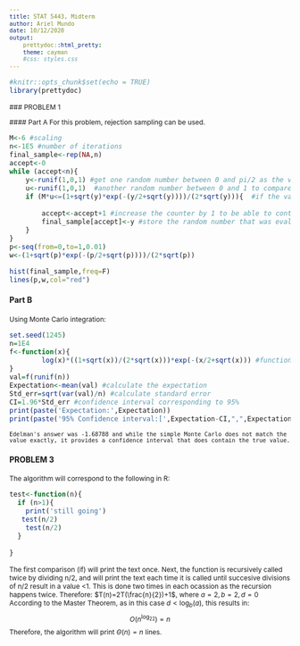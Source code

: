 ```yaml
---
title: STAT 5443, Midterm
author: Ariel Mundo
date: 10/12/2020
output:
    prettydoc::html_pretty:
    theme: cayman
    #css: styles.css
---
```

<style type="text/css">

p {
   font-size: 12px;
}
code.r{
  font-size: 12px;
}
pre {
  font-size: 12px
}
</style>



```r
#knitr::opts_chunk$set(echo = TRUE)
library(prettydoc)
```
 ### PROBLEM 1
 
 #### Part A
For this problem, rejection sampling can be used.
```r
M<-6 #scaling
n<-1E5 #number of iterations
final_sample<-rep(NA,n)
accept<-0
while (accept<n){
    y<-runif(1,0,1) #get one random number between 0 and pi/2 as the value to input in f(x)
    u<-runif(1,0,1)  #another random number between 0 and 1 to compare
    if (M*u<=(1+sqrt(y)*exp(-(y/2+sqrt(y))))/(2*sqrt(y))){  #if the value of M*u is less or equal than the target distribution, then
        
        accept<-accept+1 #increase the counter by 1 to be able to continue storing in final_sample
        final_sample[accept]<-y #store the random number that was evaluated in f(x)  
    }
}
p<-seq(from=0,to=1,0.01)
w<-(1+sqrt(p)*exp(-(p/2+sqrt(p))))/(2*sqrt(p))

hist(final_sample,freq=F)
lines(p,w,col="red")

```
#### Part B
 
 Using Monte Carlo integration:
 
```r
set.seed(1245)
n=1E4
f<-function(x){
        log(x)*((1+sqrt(x))/(2*sqrt(x)))*exp(-(x/2+sqrt(x))) #function
}
val=f(runif(n))
Expectation<-mean(val) #calculate the expectation
Std_err=sqrt(var(val)/n) #calculate standard error
CI=1.96*Std_err #confidence interval corresponding to 95%
print(paste('Expectation:',Expectation))
print(paste('95% Confidence interval:[',Expectation-CI,",",Expectation+CI,']'))
```
    Edelman's answer was -1.68788 and while the simple Monte Carlo does not match the value exactly, it provides a confidence interval that does contain the true value.


#### PROBLEM 3
The algorithm will correspond to the following in R:
```r
test<-function(n){
  if (n>1){
    print('still going')
   test(n/2)
    test(n/2)
  }
 
}
```
The first comparison (if) will print the text once. Next, the function is recursively called twice by dividing n/2, and will print the text each time it is called until succesive divisions of  n/2 result in a value <1. This is done two times in each ocassion as the recursion happens twice. Therefore:
$T(n)=2T(\frac{n}{2})+1$, where $a=2,b=2,d=0$
According to the Master Theorem, as in this case $d<\log_b(a)$, this results in:
$$O(n^{\log_22})=n $$
Therefore, the algorithm will print $\Theta(n)= n$ lines.
